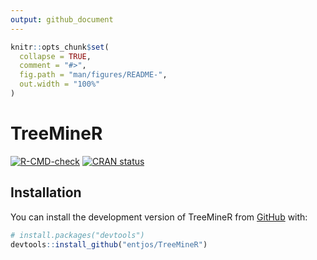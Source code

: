 ```yaml
---
output: github_document
---
```


<!-- README.md is generated from README.Rmd. Please edit that file -->

```r
knitr::opts_chunk$set(
  collapse = TRUE,
  comment = "#>",
  fig.path = "man/figures/README-",
  out.width = "100%"
)
```

# TreeMineR

<!-- badges: start -->
  [![R-CMD-check](https://github.com/entjos/TreeMineR/actions/workflows/R-CMD-check.yaml/badge.svg)](https://github.com/entjos/TreeMineR/actions/workflows/R-CMD-check.yaml)
[![CRAN status](https://www.r-pkg.org/badges/version/TreeMineR)](https://CRAN.R-project.org/package=TreeMineR)
<!-- badges: end -->

## Installation

You can install the development version of TreeMineR from [GitHub](https://github.com/) with:

``` r
# install.packages("devtools")
devtools::install_github("entjos/TreeMineR")
```
